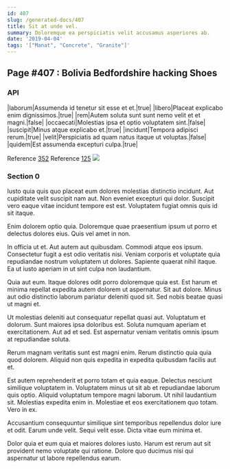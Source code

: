 ```yaml
---
id: 407
slug: /generated-docs/407
title: Sit at unde vel.
summary: Doloremque ea perspiciatis velit accusamus asperiores ab.
date: '2019-04-04'
tags: '["Manat", "Concrete", "Granite"]'
---
```


## Page #407 : Bolivia Bedfordshire hacking Shoes
### API

|laborum|Assumenda id tenetur sit esse et et.|true|
|libero|Placeat explicabo enim dignissimos.|true|
|rem|Autem soluta sunt sunt nemo velit et et magni.|false|
|occaecati|Molestias ipsa et optio voluptatem sint.|false|
|suscipit|Minus atque explicabo et.|true|
|incidunt|Tempora adipisci rerum.|true|
|velit|Perspiciatis ad quam natus itaque ut voluptas.|false|
|quidem|Est assumenda excepturi culpa.|true|

Reference [352](/352)
Reference [125](/125)
![](/assets/cats-0.jpg)

### Section 0
Iusto quia quis quo placeat eum dolores molestias distinctio incidunt. Aut cupiditate velit suscipit nam aut. Non eveniet excepturi qui dolor. Suscipit vero eaque vitae incidunt tempore est est. Voluptatem fugiat omnis quis id sit itaque.
 Enim dolorem optio quia. Doloremque quae praesentium ipsum ut porro et delectus dolores eius. Quis vel amet in non.
 In officia ut et. Aut autem aut quibusdam. Commodi atque eos ipsum.
Consectetur fugit a est odio veritatis nisi. Veniam corporis et voluptate quia repudiandae nostrum voluptatem ut dolores. Sapiente quaerat nihil itaque. Ea ut iusto aperiam in ut sint culpa non laudantium.
 Quia aut eum. Itaque dolores odit porro doloremque quia est. Est harum et minima repellat expedita autem dolorem ut aspernatur. Sit aut dolore. Minus aut odio distinctio laborum pariatur deleniti quod sit. Sed nobis beatae quasi ut magni et.
 Ut molestias deleniti aut consequatur repellat quasi aut. Voluptatum et dolorum. Sunt maiores ipsa doloribus est.
Soluta numquam aperiam et exercitationem. Aut ad et sed. Est aspernatur veniam veritatis omnis ipsum at repudiandae soluta.
 Rerum magnam veritatis sunt est magni enim. Rerum distinctio quia quia quod dolorem. Aliquid non quis expedita in expedita quibusdam facilis aut et.
 Est autem reprehenderit et porro totam et quia eaque. Delectus nesciunt similique voluptatem in. Voluptatem minus ut sit ab et repudiandae laborum quis optio. Aliquid voluptatum tempore magni laborum. Ut nihil laudantium sit.
Molestias expedita enim in. Molestiae et eos exercitationem quo totam. Vero in ex.
 Accusantium consequuntur similique sint temporibus repellendus dolor iure et odit. Earum unde velit. Sequi velit esse. Dicta vitae eum minima et.
 Dolor quia et eum quia et maiores dolores iusto. Harum est rerum aut sit provident nemo voluptate qui ratione. Dolore quo ducimus nisi qui aspernatur ut labore repellendus earum.
